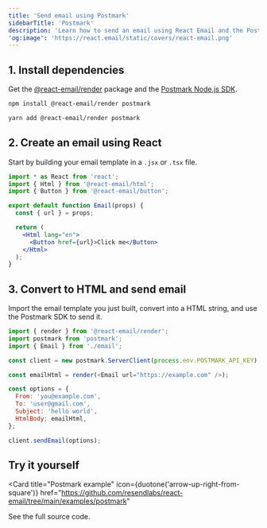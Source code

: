 ```yaml
---
title: 'Send email using Postmark'
sidebarTitle: 'Postmark'
description: 'Learn how to send an email using React Email and the Postmark Node.js SDK.'
'og:image': 'https://react.email/static/covers/react-email.png'
---
```


## 1. Install dependencies

Get the [@react-email/render](https://www.npmjs.com/package/@react-email/render) package and the [Postmark Node.js SDK](https://www.npmjs.com/package/postmark).

<CodeGroup>

```sh npm
npm install @react-email/render postmark
```

```sh yarn
yarn add @react-email/render postmark
```

</CodeGroup>

## 2. Create an email using React

Start by building your email template in a `.jsx` or `.tsx` file.

```jsx email.jsx
import * as React from 'react';
import { Html } from '@react-email/html';
import { Button } from '@react-email/button';

export default function Email(props) {
  const { url } = props;

  return (
    <Html lang="en">
      <Button href={url}>Click me</Button>
    </Html>
  );
}
```

## 3. Convert to HTML and send email

Import the email template you just built, convert into a HTML string, and use the Postmark SDK to send it.

```js index.tsx
import { render } from '@react-email/render';
import postmark from 'postmark';
import { Email } from './email';

const client = new postmark.ServerClient(process.env.POSTMARK_API_KEY);

const emailHtml = render(<Email url="https://example.com" />);

const options = {
  From: 'you@example.com',
  To: 'user@gmail.com',
  Subject: 'hello world',
  HtmlBody: emailHtml,
};

client.sendEmail(options);
```

## Try it yourself

<Card
  title="Postmark example"
  icon={duotone('arrow-up-right-from-square')}
  href="https://github.com/resendlabs/react-email/tree/main/examples/postmark"
>
  See the full source code.
</Card>
